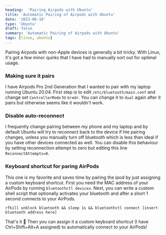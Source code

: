 ```yaml
---
heading:  'Pairing Airpods with Ubuntu'
title: 'Automatic Pairing of Airpods with Ubuntu'
date: '2023-06-18'
type: 'Ubuntu'
draft: false
summary: 'Automatic Pairing of Airpods with Ubuntu'
tags: [linux, ubuntu]
---
```


Pairing Airpods with non-Apple devices is generally a bit tricky. With Linux, it's got a few minor quirks that I have
had to manually sort out for optimal usage.

### Making sure it pairs
I have Airpods Pro 2nd Generation that I wanted to pair with my laptop running Ubuntu 20.04. First step is to edit
`/etc/bluetooth/main.conf` and change set `ControllerMode` to `bredr`. You can change it to `dual`
again after it pairs but otherwise seems like it wouldn't work.

### Disable auto-reconnect
I frequently change pairing between my phone and my laptop and by default Ubuntu will try to
reconnect back to the device if hte pairing changes, unless you manually turn off bluetooth which is
less than ideal if you have other devices connected as well. You can disable this behaviour by
setting reconnection attempt to zero but editing this line `ReconnectAttempts=0`.

### Keyboard shortcut for paring AirPods
This one is my favorite and saves time by pairing the ipod by just assigning a custom keyboard shortcut. First you
need the MAC address of your AirPods by running `bluetoothctl devices`. Next, you can write a custom shell script
that optionally activates your bluetooth and after a short 1 second connects to your AirPods.

```
rfkill unblock bluetooth && sleep 1s && bluetoothctl connect [insert bluetooth address here]
```

That's it 🤙 Then you can assign it a custom keyboard shortcut (I have Ctrl+Shift+Alt+A assigned) to automatically
connect to your AirPods!